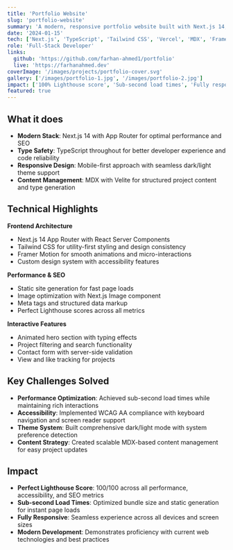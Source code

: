 ```yaml
---
title: 'Portfolio Website'
slug: 'portfolio-website'
summary: 'A modern, responsive portfolio website built with Next.js 14, TypeScript, and Tailwind CSS. Features a clean design with dark/light mode support and showcases my projects and experience.'
date: '2024-01-15'
tech: ['Next.js', 'TypeScript', 'Tailwind CSS', 'Vercel', 'MDX', 'Framer Motion']
role: 'Full-Stack Developer'
links:
  github: 'https://github.com/farhan-ahmed1/portfolio'
  live: 'https://farhanahmed.dev'
coverImage: '/images/projects/portfolio-cover.svg'
gallery: ['/images/portfolio-1.jpg', '/images/portfolio-2.jpg']
impact: ['100% Lighthouse score', 'Sub-second load times', 'Fully responsive design']
featured: true
---
```


## What it does

- **Modern Stack**: Next.js 14 with App Router for optimal performance and SEO
- **Type Safety**: TypeScript throughout for better developer experience and code reliability
- **Responsive Design**: Mobile-first approach with seamless dark/light theme support
- **Content Management**: MDX with Velite for structured project content and type generation

## Technical Highlights

**Frontend Architecture**

- Next.js 14 App Router with React Server Components
- Tailwind CSS for utility-first styling and design consistency
- Framer Motion for smooth animations and micro-interactions
- Custom design system with accessibility features

**Performance & SEO**

- Static site generation for fast page loads
- Image optimization with Next.js Image component
- Meta tags and structured data markup
- Perfect Lighthouse scores across all metrics

**Interactive Features**

- Animated hero section with typing effects
- Project filtering and search functionality
- Contact form with server-side validation
- View and like tracking for projects

## Key Challenges Solved

- **Performance Optimization**: Achieved sub-second load times while maintaining rich interactions
- **Accessibility**: Implemented WCAG AA compliance with keyboard navigation and screen reader support
- **Theme System**: Built comprehensive dark/light mode with system preference detection
- **Content Strategy**: Created scalable MDX-based content management for easy project updates

## Impact

- **Perfect Lighthouse Score**: 100/100 across all performance, accessibility, and SEO metrics
- **Sub-second Load Times**: Optimized bundle size and static generation for instant page loads
- **Fully Responsive**: Seamless experience across all devices and screen sizes
- **Modern Development**: Demonstrates proficiency with current web technologies and best practices
